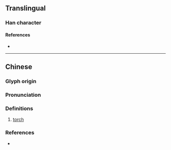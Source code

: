 {{character info}}
==Translingual==

===Han character===
{{Han char|rn=86|rad=火|as=06|sn=10|four=91821|canj=FHON|ids=⿰火行}}

====References====
* {{Han ref|kx=0669.130|dkj=18984|dj=1078.190|hdz=32200.090|uh=70C6|ud=28870|bh=D278|bd=53880}}

----

==Chinese==
{{zh-forms}}

===Glyph origin===
{{Han etym}}

===Pronunciation===
{{zh-pron
|m=héng
|c=hang4
|mc=
|oc=
|cat=n
}}

===Definitions===
{{zh-hanzi}}

# [[torch]]

===References===
* {{R:yue:Hanzi}}